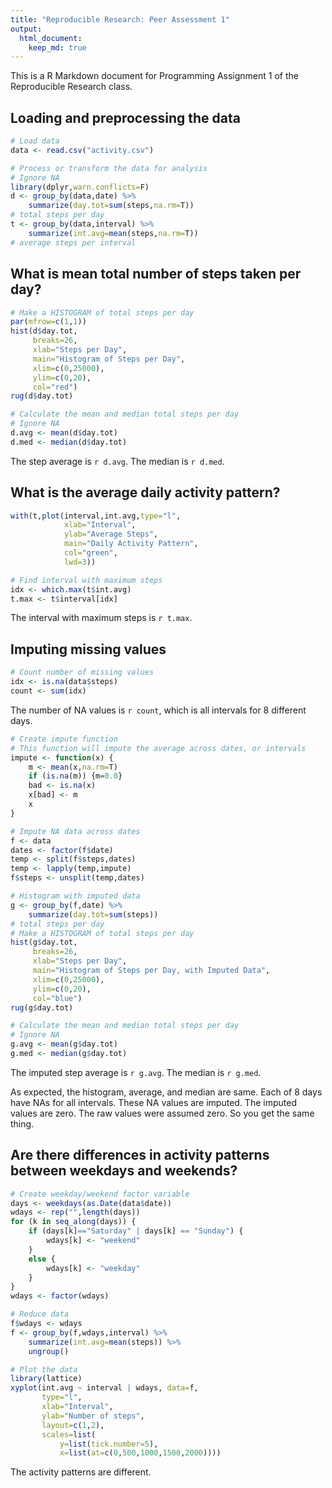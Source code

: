 ```yaml
---
title: "Reproducible Research: Peer Assessment 1"
output: 
  html_document:
    keep_md: true
---
```


This is a R Markdown document for Programming Assignment 1 of the Reproducible Research class.

## Loading and preprocessing the data

```r
# Load data
data <- read.csv("activity.csv")
```

```r
# Process or transform the data for analysis
# Ignore NA
library(dplyr,warn.conflicts=F)
d <- group_by(data,date) %>%
    summarize(day.tot=sum(steps,na.rm=T)) 
# total steps per day
t <- group_by(data,interval) %>%
    summarize(int.avg=mean(steps,na.rm=T)) 
# average steps per interval
```

## What is mean total number of steps taken per day?

```r
# Make a HISTOGRAM of total steps per day
par(mfrow=c(1,1))
hist(d$day.tot,
     breaks=26,
     xlab="Steps per Day",
     main="Histogram of Steps per Day",
     xlim=c(0,25000),
     ylim=c(0,20),
     col="red")
rug(d$day.tot)
```

```r
# Calculate the mean and median total steps per day
# Ignore NA
d.avg <- mean(d$day.tot)
d.med <- median(d$day.tot)
```

The step average is `r d.avg`.  The median is `r d.med`.

## What is the average daily activity pattern?

```r
with(t,plot(interval,int.avg,type="l",
            xlab="Interval",
            ylab="Average Steps",
            main="Daily Activity Pattern",
            col="green",
            lwd=3))
```

```r
# Find interval with maximum steps
idx <- which.max(t$int.avg)
t.max <- t$interval[idx]
```

The interval with maximum steps is `r t.max`.

## Imputing missing values

```r
# Count number of missing values
idx <- is.na(data$steps)
count <- sum(idx)
```

The number of NA values is `r count`, which is all intervals for 8 different days.  

```r
# Create impute function
# This function will impute the average across dates, or intervals
impute <- function(x) {
    m <- mean(x,na.rm=T)
    if (is.na(m)) {m=0.0}
    bad <- is.na(x)
    x[bad] <- m
    x
}
```

```r
# Impute NA data across dates
f <- data
dates <- factor(f$date)
temp <- split(f$steps,dates)
temp <- lapply(temp,impute)
f$steps <- unsplit(temp,dates)
```

```r
# Histogram with imputed data
g <- group_by(f,date) %>%
    summarize(day.tot=sum(steps)) 
# total steps per day
# Make a HISTOGRAM of total steps per day
hist(g$day.tot,
     breaks=26,
     xlab="Steps per Day",
     main="Histogram of Steps per Day, with Imputed Data",
     xlim=c(0,25000),
     ylim=c(0,20),
     col="blue")
rug(g$day.tot)
```

```r
# Calculate the mean and median total steps per day
# Ignore NA
g.avg <- mean(g$day.tot)
g.med <- median(g$day.tot)
```

The imputed step average is `r g.avg`.  The median is `r g.med`.  

As expected, the histogram, average, and median are same.  Each of 8 days have NAs for all intervals. These NA values are imputed.  The imputed values are zero.  The raw values were assumed zero.  So you get the same thing.

## Are there differences in activity patterns between weekdays and weekends?

```r
# Create weekday/weekend factor variable
days <- weekdays(as.Date(data$date))
wdays <- rep("",length(days))
for (k in seq_along(days)) {
    if (days[k]=="Saturday" | days[k] == "Sunday") {
        wdays[k] <- "weekend"
    }
    else {
        wdays[k] <- "weekday"
    }
}
wdays <- factor(wdays)
```

```r
# Reduce data
f$wdays <- wdays
f <- group_by(f,wdays,interval) %>%
    summarize(int.avg=mean(steps)) %>%
    ungroup()
```

```r
# Plot the data
library(lattice)
xyplot(int.avg ~ interval | wdays, data=f,
       type="l",
       xlab="Interval",
       ylab="Number of steps",
       layout=c(1,2),
       scales=list(
           y=list(tick.number=5),
           x=list(at=c(0,500,1000,1500,2000))))
```

The activity patterns are different.
